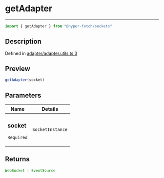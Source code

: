

# getAdapter

<div class="api-docs__separator" data-reactroot="">

---

</div><div class="api-docs__import" data-reactroot="">

```ts
import { getAdapter } from "@hyper-fetch/sockets"
```

</div><div class="api-docs__section">

## Description

</div><div class="api-docs__description"><span class="api-docs__do-not-parse">



</span></div><p class="api-docs__definition">

Defined in [adapter/adapter.utils.ts:3](https://github.com/BetterTyped/hyper-fetch/blob/c44d728f/packages/sockets/src/adapter/adapter.utils.ts#L3)

</p><div class="api-docs__section">

## Preview

</div><div class="api-docs__preview fn">

```ts
getAdapter(socket)
```

</div><div class="api-docs__section">

## Parameters

</div><div class="api-docs__parameters"><table><thead><tr><th>Name</th><th>Details</th></tr></thead><tbody><tr param-data="socket"><td class="api-docs__param-name required">

### socket 

`Required`

</td><td class="api-docs__param-type">

`SocketInstance`

</td></tr></tbody></table></div><div class="api-docs__section">

## Returns

</div><div class="api-docs__returns">

```ts
WebSocket | EventSource
```

</div>